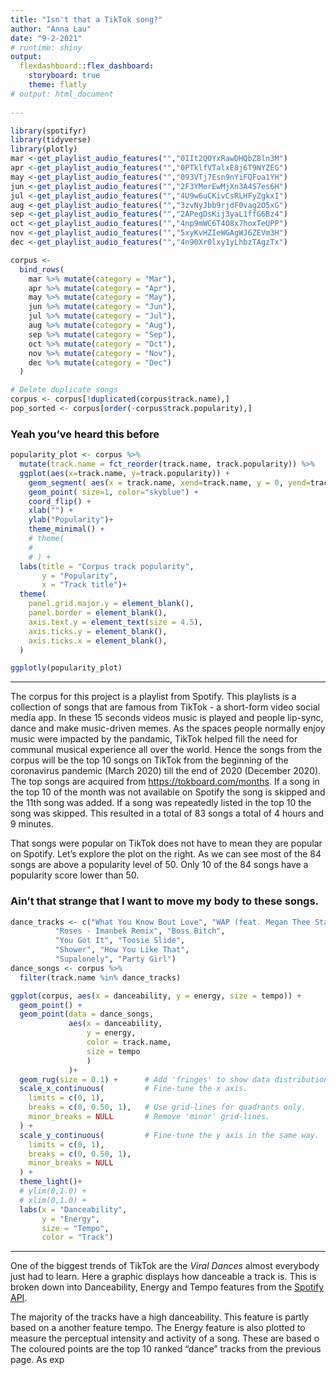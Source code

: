 ```yaml
---
title: "Isn't that a TikTok song?"
author: "Anna Lau"
date: "9-2-2021"
# runtime: shiny
output:
  flexdashboard::flex_dashboard:
    storyboard: true
    theme: flatly
# output: html_document
  
---
```

```r
library(spotifyr)
library(tidyverse)
library(plotly)
mar <-get_playlist_audio_features("","0IIt2QOYxRawDHQbZ8ln3M") 
apr <-get_playlist_audio_features("","0PTklfVTalxE8j6T9NYZEG") 
may <-get_playlist_audio_features("","093VTj7Esn9nYiFQFoa1YH") 
jun <-get_playlist_audio_features("","2F3YMerEwMjXn3A4S7es6H") 
jul <-get_playlist_audio_features("","4U9w6uCKivCsRLHFyZgkxI") 
aug <-get_playlist_audio_features("","3zvNyJbb9rjdF0vag2O5xG")
sep <-get_playlist_audio_features("","2APegDsKij3yaL1ffG6Bz4") 
oct <-get_playlist_audio_features("","4np9mWC6T4O8x7hoxTeUPP") 
nov <-get_playlist_audio_features("","5xyKvHZIeWGAgWJ6ZEVm3H") 
dec <-get_playlist_audio_features("","4n90Xr0lxy1yLhbzTAgzTx") 

corpus <- 
  bind_rows(
    mar %>% mutate(category = "Mar"),
    apr %>% mutate(category = "Apr"),
    may %>% mutate(category = "May"),
    jun %>% mutate(category = "Jun"),
    jul %>% mutate(category = "Jul"),
    aug %>% mutate(category = "Aug"),
    sep %>% mutate(category = "Sep"),
    oct %>% mutate(category = "Oct"),
    nov %>% mutate(category = "Nov"),
    dec %>% mutate(category = "Dec")
  )

# Delete duplicate songs
corpus <- corpus[!duplicated(corpus$track.name),]
pop_sorted <- corpus[order(-corpus$track.popularity),]
```



### Yeah you've heard this before

```r
popularity_plot <- corpus %>%
  mutate(track.name = fct_reorder(track.name, track.popularity)) %>%
  ggplot(aes(x=track.name, y=track.popularity)) +
    geom_segment( aes(x = track.name, xend=track.name, y = 0, yend=track.popularity)) +
    geom_point( size=1, color="skyblue") +
    coord_flip() +
    xlab("") +
    ylab("Popularity")+
    theme_minimal() +
    # theme(
    #   
    # ) + 
  labs(title = "Corpus track popularity",
       y = "Popularity",
       x = "Track title")+
  theme(
    panel.grid.major.y = element_blank(),
    panel.border = element_blank(),
    axis.text.y = element_text(size = 4.5),
    axis.ticks.y = element_blank(),
    axis.ticks.x = element_blank(),
  )

ggplotly(popularity_plot)
```

***

The corpus for this project is a playlist from Spotify. This playlists is a collection of songs that are famous from TikTok - a short-form video social media app. In these 15 seconds videos music is played and people lip-sync, dance and make music-driven memes. As the spaces people normally enjoy music were impacted by the pandamic, TikTok helped fill the need for communal musical experience all over the world. Hence the songs from the corpus will be the top 10 songs on TikTok from the beginning of the coronavirus pandemic (March 2020) till the end of 2020 (December 2020). The top songs are acquired from <https://tokboard.com/months>. If a song in the top 10 of the month was not available on Spotify the song is skipped and the 11th song was added. If a song was repeatedly listed in the top 10 the song was skipped. This resulted in a total of 83 songs a total of 4 hours and 9 minutes. 
<!-- I want to find out how different these popular TikTok songs are from one another. The genres of the songs are quite diverse. Maybe there is a factor that is a core element of becoming a suitable TikTok song. In addition, as TikTok videos have a wide variety of trends, I want to find out if the songs within a trend are the same/different. I.e. are all dance tiktok songs alike? How are alike are meme TikTok songs? etc.  -->

That songs were popular on TikTok does not have to mean they are popular on Spotify. Let's explore the plot on the right. As we can see most of the 84 songs are above a popularity level of 50. Only 10 of the 84 songs have a popularity score lower than 50. 


### Ain't that strange that I want to move my body to these songs. 
```r
dance_tracks <- c("What You Know Bout Love", "WAP (feat. Megan Thee Stallion)",
          "Roses - Imanbek Remix", "Boss Bitch",
          "You Got It", "Toosie Slide",
          "Shower", "How You Like That",
          "Supalonely", "Party Girl")
dance_songs <- corpus %>%
  filter(track.name %in% dance_tracks)

ggplot(corpus, aes(x = danceability, y = energy, size = tempo)) +
  geom_point() +
  geom_point(data = dance_songs,
             aes(x = danceability,
                 y = energy,
                 color = track.name,
                 size = tempo
                 )
             )+
  geom_rug(size = 0.1) +      # Add 'fringes' to show data distribution.
  scale_x_continuous(         # Fine-tune the x axis.
    limits = c(0, 1),
    breaks = c(0, 0.50, 1),   # Use grid-lines for quadrants only.
    minor_breaks = NULL       # Remove 'minor' grid-lines.
  ) +
  scale_y_continuous(         # Fine-tune the y axis in the same way.
    limits = c(0, 1),
    breaks = c(0, 0.50, 1),
    minor_breaks = NULL
  ) +
  theme_light()+
  # ylim(0,1.0) +
  # xlim(0,1.0) + 
  labs(x = "Danceability",
       y = "Energy",
       size = "Tempo",
       color = "Track")
```

***
One of the biggest trends of TikTok are the *Viral Dances* almost everybody just had to learn. Here a graphic displays how danceable a track is. This is broken down into Danceability, Energy and Tempo features from the [Spotify API](https://developer.spotify.com).

The majority of the tracks have a high danceability. This feature is partly based on a another feature tempo. The Energy feature is also plotted to measure the perceptual intensity and activity of a song. These are based o
The coloured points are the top 10 ranked "dance" tracks from the previous page. As exp

